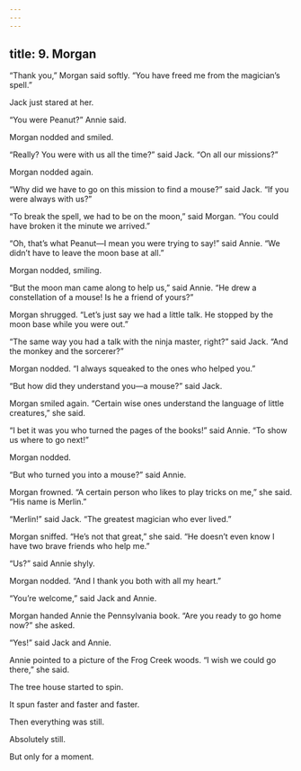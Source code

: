 ```yaml
---
---
---
```

title: 9. Morgan
---



“Thank you,” Morgan said softly. “You have freed me from the magician’s spell.”

Jack just stared at her.

“You were Peanut?” Annie said.

Morgan nodded and smiled.

“Really? You were with us all the time?” said Jack. “On all our missions?”

Morgan nodded again.

“Why did we have to go on this mission to find a mouse?” said Jack. “If you were always with us?”

“To break the spell, we had to be on the moon,” said Morgan. “You could have broken it the minute we arrived.”

“Oh, that’s what Peanut—I mean you were trying to say!” said Annie. “We didn’t have to leave the moon base at all.”

Morgan nodded, smiling.

“But the moon man came along to help us,” said Annie. “He drew a constellation of a mouse! Is he a friend of yours?”

Morgan shrugged. “Let’s just say we had a little talk. He stopped by the moon base while you were out.”

“The same way you had a talk with the ninja master, right?” said Jack. “And the monkey and the sorcerer?”

Morgan nodded. “I always squeaked to the ones who helped you.”



“But how did they understand you—a mouse?” said Jack.

Morgan smiled again. “Certain wise ones understand the language of little creatures,” she said.

“I bet it was you who turned the pages of the books!” said Annie. “To show us where to go next!”

Morgan nodded.

“But who turned you into a mouse?” said Annie.

Morgan frowned. “A certain person who likes to play tricks on me,” she said. “His name is Merlin.”

“Merlin!” said Jack. “The greatest magician who ever lived.”

Morgan sniffed. “He’s not that great,” she said. “He doesn’t even know I have two brave friends who help me.”

“Us?” said Annie shyly.

Morgan nodded. “And I thank you both with all my heart.”

“You’re welcome,” said Jack and Annie.

Morgan handed Annie the Pennsylvania book. “Are you ready to go home now?” she asked.

“Yes!” said Jack and Annie.

Annie pointed to a picture of the Frog Creek woods. “I wish we could go there,” she said.

The tree house started to spin.

It spun faster and faster and faster.

Then everything was still.

Absolutely still.

But only for a moment.